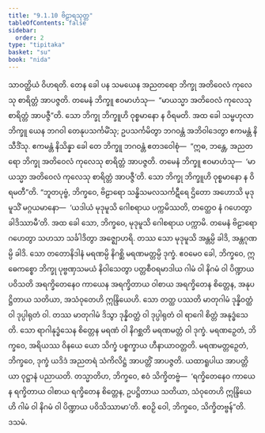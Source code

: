 ```yaml
---
title: "9.1.10 ဗိဠာရသုတ္တ"
tableOfContents: false
sidebar:
  order: 2
type: "tipitaka"
basket: "su"
book: "nida"
---
```



<DynamicBreadcrumb />

<Division number="232" book="nida">

<Paragraph number="1239" book="nida">
သာဝတ္ထိယံ ဝိဟရတိ. တေန ခေါ ပန သမယေန အညတရော ဘိက္ခု အတိဝေလံ ကုလေသု စာရိတ္တံ အာပဇ္ဇတိ. တမေနံ ဘိက္ခူ ဧဝမာဟံသု—  “မာယသ္မာ အတိဝေလံ ကုလေသု စာရိတ္တံ အာပဇ္ဇီ”တိ. သော ဘိက္ခု ဘိက္ခူဟိ ဝုစ္စမာနော န ဝိရမတိ. အထ ခေါ သမ္ဗဟုလာ ဘိက္ခူ ယေန ဘဂဝါ တေနုပသင်္ကမိံသု; ဥပသင်္ကမိတွာ ဘဂဝန္တံ အဘိဝါဒေတွာ ဧကမန္တံ နိသီဒိံသု. ဧကမန္တံ နိသိန္နာ ခေါ တေ ဘိက္ခူ ဘဂဝန္တံ ဧတဒဝေါစုံ—  “ဣဓ, ဘန္တေ, အညတရော ဘိက္ခု အတိဝေလံ ကုလေသု စာရိတ္တံ အာပဇ္ဇတိ. တမေနံ ဘိက္ခူ ဧဝမာဟံသု—  ‘မာယသ္မာ အတိဝေလံ ကုလေသု စာရိတ္တံ အာပဇ္ဇီ’တိ. သော ဘိက္ခု ဘိက္ခူဟိ ဝုစ္စမာနော န ဝိရမတီ”တိ.
</Paragraph>

<Paragraph number="1240" book="nida">
“ဘူတပုဗ္ဗံ, ဘိက္ခဝေ, ဗိဠာရော သန္ဓိသမလသင်္ကဋီရေ ဌိတော အဟောသိ မုဒုမူသိံ မဂ္ဂယမာနော—  ‘ယဒါယံ မုဒုမူသိ ဂေါစရာယ ပက္ကမိဿတိ, တတ္ထေဝ နံ ဂဟေတွာ ခါဒိဿာမီ’တိ. အထ ခေါ သော, ဘိက္ခဝေ, မုဒုမူသိ ဂေါစရာယ ပက္ကာမိ. တမေနံ ဗိဠာရော ဂဟေတွာ သဟသာ သင်္ခါဒိတွာ အဇ္ဈောဟရိ. တဿ သော မုဒုမူသိ အန္တမ္ပိ ခါဒိ, အန္တဂုဏမ္ပိ ခါဒိ. သော တတောနိဒါနံ မရဏမ္ပိ နိဂစ္ဆိ မရဏမတ္တမ္ပိ ဒုက္ခံ.
</Paragraph>

<Paragraph number="1241" book="nida">
ဧဝမေဝ ခေါ, ဘိက္ခဝေ, ဣဓေကစ္စော ဘိက္ခု ပုဗ္ဗဏှသမယံ နိဝါသေတွာ ပတ္တစီဝရမာဒါယ ဂါမံ ဝါ နိဂမံ ဝါ ပိဏ္ဍာယ ပဝိသတိ အရက္ခိတေနေဝ ကာယေန အရက္ခိတာယ ဝါစာယ အရက္ခိတေန စိတ္တေန, အနုပဋ္ဌိတာယ သတိယာ, အသံဝုတေဟိ ဣန္ဒြိယေဟိ. သော တတ္ထ ပဿတိ မာတုဂါမံ ဒုန္နိဝတ္ထံ ဝါ ဒုပ္ပါရုတံ ဝါ. တဿ မာတုဂါမံ ဒိသွာ ဒုန္နိဝတ္ထံ ဝါ ဒုပ္ပါရုတံ ဝါ ရာဂေါ စိတ္တံ အနုဒ္ဓံသေတိ. သော ရာဂါနုဒ္ဓံသေန စိတ္တေန မရဏံ ဝါ နိဂစ္ဆတိ မရဏမတ္တံ ဝါ ဒုက္ခံ. မရဏဉှေတံ, ဘိက္ခဝေ, အရိယဿ ဝိနယေ ယော သိက္ခံ ပစ္စက္ခာယ ဟီနာယာဝတ္တတိ. မရဏမတ္တဉှေတံ, ဘိက္ခဝေ, ဒုက္ခံ ယဒိဒံ အညတရံ သံကိလိဋ္ဌံ အာပတ္တိံ အာပဇ္ဇတိ. ယထာရူပါယ အာပတ္တိယာ ဝုဋ္ဌာနံ ပညာယတိ. တသ္မာတိဟ, ဘိက္ခဝေ, ဧဝံ သိက္ခိတဗ္ဗံ—  ‘ရက္ခိတေနေဝ ကာယေန ရက္ခိတာယ ဝါစာယ ရက္ခိတေန စိတ္တေန, ဥပဋ္ဌိတာယ သတိယာ, သံဝုတေဟိ ဣန္ဒြိယေဟိ ဂါမံ ဝါ နိဂမံ ဝါ ပိဏ္ဍာယ ပဝိသိဿာမာ’တိ. ဧဝဉှိ ဝေါ, ဘိက္ခဝေ, သိက္ခိတဗ္ဗန်”တိ.

</Paragraph>
</Division>

<Paragraph number="1242" type="center" book="nida">
ဒသမံ.
</Paragraph>